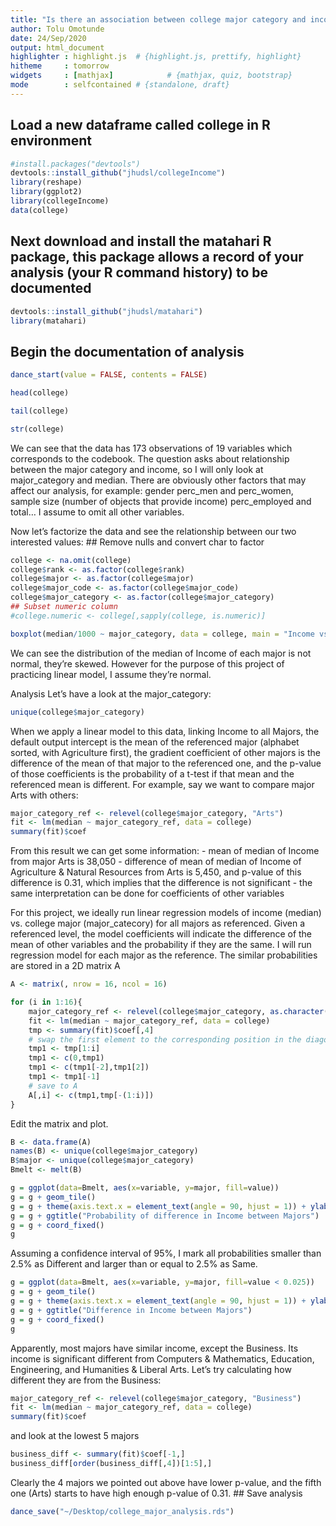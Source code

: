 ```yaml
---
title: "Is there an association between college major category and income"
author: Tolu Omotunde
date: 24/Sep/2020
output: html_document
highlighter : highlight.js  # {highlight.js, prettify, highlight}
hitheme     : tomorrow 
widgets     : [mathjax]            # {mathjax, quiz, bootstrap}
mode        : selfcontained # {standalone, draft}
---
```


## Load a new dataframe called college in R environment
```r
#install.packages("devtools")
devtools::install_github("jhudsl/collegeIncome")
library(reshape)
library(ggplot2)
library(collegeIncome)
data(college)
```
## Next download and install the matahari R package, this package allows a record of your analysis (your R command history) to be documented
```r
devtools::install_github("jhudsl/matahari")
library(matahari)
```
## Begin the documentation of analysis
```r
dance_start(value = FALSE, contents = FALSE)
```

```r
head(college)
```

```r
tail(college)
```

```r
str(college)
```
We can see that the data has 173 observations of 19 variables which corresponds to the codebook.
The question asks about relationship between the major category and income, so I will only look at major_category and median. There are obviously other factors that may affect our analysis, for example: gender perc_men and perc_women, sample size (number of objects that provide income) perc_employed and total… I assume to omit all other variables.

Now let’s factorize the data and see the relationship between our two interested values:
## Remove nulls and convert char to factor
```r
college <- na.omit(college)
college$rank <- as.factor(college$rank)
college$major <- as.factor(college$major)
college$major_code <- as.factor(college$major_code)
college$major_category <- as.factor(college$major_category)
## Subset numeric column
#college.numeric <- college[,sapply(college, is.numeric)]
```

```r
boxplot(median/1000 ~ major_category, data = college, main = "Income vs. Major", ylab="Income (thousands of dollar)", las = 2)
```
We can see the distribution of the median of Income of each major is not normal, they’re skewed. However for the purpose of this project of practicing linear model, I assume they’re normal.

Analysis
Let’s have a look at the major_category:

```r
unique(college$major_category)
```

When we apply a linear model to this data, linking Income to all Majors, the default output intercept is the mean of the referenced major (alphabet sorted, with Agriculture first), the gradient coefficient of other majors is the difference of the mean of that major to the referenced one, and the p-value of those coefficients is the probability of a t-test if that mean and the referenced mean is different. For example, say we want to compare major Arts with others:
```r
major_category_ref <- relevel(college$major_category, "Arts")
fit <- lm(median ~ major_category_ref, data = college)
summary(fit)$coef
```
From this result we can get some information:
- mean of median of Income from major Arts is 38,050
- difference of mean of median of Income of Agriculture & Natural Resources from Arts is 5,450, and p-value of this difference is 0.31, which implies that the difference is not significant
- the same interpretation can be done for coefficients of other variables

For this project, we ideally run linear regression models of income (median) vs. college major (major_catecory) for all majors as referenced. Given a referenced level, the model coefficients will indicate the difference of the mean of other variables and the probability if they are the same.
I will run regression model for each major as the reference. The similar probabilities are stored in a 2D matrix A
```r
A <- matrix(, nrow = 16, ncol = 16)

for (i in 1:16){
    major_category_ref <- relevel(college$major_category, as.character(unique(college$major_category)[i]))
    fit <- lm(median ~ major_category_ref, data = college)
    tmp <- summary(fit)$coef[,4]
    # swap the first element to the corresponding position in the diagonal matrix
    tmp1 <- tmp[1:i]
    tmp1 <- c(0,tmp1)
    tmp1 <- c(tmp1[-2],tmp1[2])
    tmp1 <- tmp1[-1]
    # save to A
    A[,i] <- c(tmp1,tmp[-(1:i)])
}
```
Edit the matrix and plot.
```r
B <- data.frame(A)
names(B) <- unique(college$major_category)
B$major <- unique(college$major_category)
Bmelt <- melt(B)
```
```r
g = ggplot(data=Bmelt, aes(x=variable, y=major, fill=value))
g = g + geom_tile()
g = g + theme(axis.text.x = element_text(angle = 90, hjust = 1)) + ylab("Major") + xlab("Major")
g = g + ggtitle("Probability of difference in Income between Majors")
g = g + coord_fixed()
g
```
Assuming a confidence interval of 95%, I mark all probabilities smaller than 2.5% as Different and larger than or equal to 2.5% as Same.

```r
g = ggplot(data=Bmelt, aes(x=variable, y=major, fill=value < 0.025))
g = g + geom_tile()
g = g + theme(axis.text.x = element_text(angle = 90, hjust = 1)) + ylab("Major") + xlab("Major")
g = g + ggtitle("Difference in Income between Majors")
g = g + coord_fixed()
g
```
Apparently, most majors have similar income, except the Business. Its income is significant different from Computers & Mathematics, Education, Engineering, and Humanities & Liberal Arts.
Let’s try calculating how different they are from the Business:
```r
major_category_ref <- relevel(college$major_category, "Business")
fit <- lm(median ~ major_category_ref, data = college)
summary(fit)$coef
```
and look at the lowest 5 majors
```r
business_diff <- summary(fit)$coef[-1,]
business_diff[order(business_diff[,4])[1:5],]
```
Clearly the 4 majors we pointed out above have lower p-value, and the fifth one (Arts) starts to have high enough p-value of 0.31.
## Save analysis
```r
dance_save("~/Desktop/college_major_analysis.rds")
```